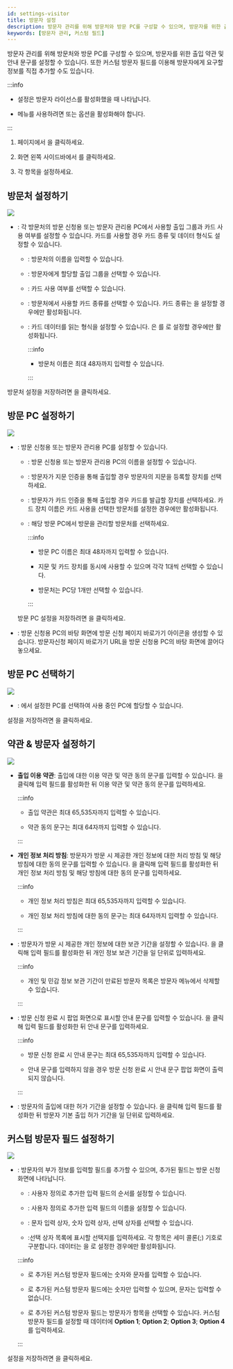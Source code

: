 ```yaml
---
id: settings-visitor
title: 방문자 설정
description: 방문자 관리를 위해 방문처와 방문 PC를 구성할 수 있으며, 방문자를 위한 출입 약관 및 안내 문구를 설정할 수 있습니다. 또한 커스텀 방문자 필드를 이용해 방문자에게 요구할 정보를 직접 추가할 수도 있습니다.
keywords: [방문자 관리, 커스텀 필드]
---
```


방문자 관리를 위해 방문처와 방문 PC를 구성할 수 있으며, 방문자를 위한 출입 약관 및 안내 문구를 설정할 수 있습니다. 또한 커스텀 방문자 필드를 이용해 방문자에게 요구할 정보를 직접 추가할 수도 있습니다.

:::info

* <Cmd sid="common.visitor" product='2' /> 설정은 방문자 라이선스를 활성화했을 때 나타납니다.

* <Cmd sid="common.visitor" product='2' /> 메뉴를 사용하려면 <Cmd sid="setting.server.automaticUserSync" product='2' /> 또는 <Cmd sid="setting.server.serverMatching.use" product='2' /> 옵션을 활성화해야 합니다.

:::

1. <Cmd sid='shell.header.launcher' /> 페이지에서 <Cmd sid='shell.header.setting' />을 클릭하세요.

1. 화면 왼쪽 사이드바에서 <Cmd sid="common.visitor" product='2' />를 클릭하세요.

1. 각 항목을 설정하세요.

## 방문처 설정하기

<Image src='/img/.png' className='none' />

* <Cmd sid="visitor.site" product='2' />: 각 방문처의 방문 신청용 또는 방문자 관리용 PC에서 사용할 출입 그룹과 카드 사용 여부를 설정할 수 있습니다. 카드를 사용할 경우 카드 종류 및  데이터 형식도 설정할 수 있습니다.

    * <Cmd sid="setting.server.custom_field.configure.th.name" product='2' />: 방문처의 이름을 입력할 수 있습니다.

    * <Cmd sid="visitor.accessGroup" product='2' />: 방문자에게 할당할 출입 그룹을 선택할 수 있습니다.

    * <Cmd sid="common.card" product='2' /> <Cmd sid="common.use" product='2' />: 카드 사용 여부를 선택할 수 있습니다.

    * <Cmd sid="user.cardType" product='2' />: 방문처에서 사용할 카드 종류를 선택할 수 있습니다. 카드 종류는 <Cmd sid="common.card" product='2' /> <Cmd sid="common.use" product='2' />을 설정할 경우에만 활성화됩니다.

    * <Cmd sid="user.cardEnrol.cardFormat" product='2' />: 카드 데이터를 읽는 형식을 설정할 수 있습니다. <Cmd sid="user.cardEnrol.cardFormat" product='2' />은 <Cmd sid="user.cardType" product='2' />를 <Cmd sid="user.cardEnrol.cardTypeWiegand" product='2' />로 설정할 경우에만 활성화됩니다.

        :::info

        * 방문처 이름은 최대 48자까지 입력할 수 있습니다.

        :::

방문처 설정을 저장하려면 <Cmd sid="visitor.setting.button.apply" product='2' />을 클릭하세요.

## 방문 PC 설정하기

<Image src='/img/.png' className='none' />

* <Cmd sid="visitor.pc.setting" product='2' />: 방문 신청용 또는 방문자 관리용 PC를 설정할 수 있습니다.

    * <Cmd sid="common.name" product='2' />: 방문 신청용 또는 방문자 관리용 PC의 이름을 설정할 수 있습니다.

    * <Cmd sid="common.fingerPrint" product='2' /> <Cmd sid="setting.server.enrollment_device.device_name" product='2' />: 방문자가 지문 인증을 통해 출입할 경우 방문자의 지문을 등록할 장치를 선택하세요.

    * <Cmd sid="common.card" product='2' /> <Cmd sid="setting.server.enrollment_device.device_name" product='2' />: 방문자가 카드 인증을 통해 출입할 경우 카드를 발급할 장치를 선택하세요. 카드 장치 이름은 카드 사용을 선택한 방문처를 설정한 경우에만 활성화됩니다.

    * <Cmd sid="visitor.site" product='2' />: 해당 방문 PC에서 방문을 관리할 방문처를 선택하세요.

        :::info

        * 방문 PC 이름은 최대 48자까지 입력할 수 있습니다.

        * 지문 및 카드 장치를 동시에 사용할 수 있으며 각각 1대씩 선택할 수 있습니다.

        * 방문처는 PC당 1개만 선택할 수 있습니다.

        :::

    방문 PC 설정을 저장하려면 <Cmd sid="visitor.setting.button.apply" product='2' />을 클릭하세요.

* <Cmd sid="visitor.link.visitPCKIOSK" product='2' />: 방문 신청용 PC의 바탕 화면에 방문 신청 페이지 바로가기 아이콘을 생성할 수 있습니다. 방문자신청 페이지 바로가기 URL을 방문 신청용 PC의 바탕 화면에 끌어다 놓으세요.

## 방문 PC 선택하기

<Image src='/img/.png' className='none' />

* <Cmd sid="setting.server.visitor.terminal_name" product='2' />: <Cmd sid="visitor.pc.setting" product='2' />에서 설정한 PC를 선택하여 사용 중인 PC에 할당할 수 있습니다.

설정을 저장하려면 <Cmd sid="visitor.setting.button.apply" product='2' />을 클릭하세요.

## 약관 & 방문자 설정하기

<Image src='/img/.png' className='none' />

* **출입 이용 약관**: 출입에 대한 이용 약관 및 약관 동의 문구를 입력할 수 있습니다. <IcEdit />을 클릭해 입력 필드를 활성화한 뒤 이용 약관 및 약관 동의 문구를 입력하세요.

    :::info

    * 출입 약관은 최대 65,535자까지 입력할 수 있습니다.

    * 약관 동의 문구는 최대 64자까지 입력할 수 있습니다.

    :::

* **개인 정보 처리 방침**: 방문자가 방문 시 제공한 개인 정보에 대한 처리 방침 및 해당 방침에 대한 동의 문구를 입력할 수 있습니다. <IcEdit />을 클릭해 입력 필드를 활성화한 뒤 개인 정보 처리 방침 및 해당 방침에 대한 동의 문구를 입력하세요.

    :::info

    * 개인 정보 처리 방침은 최대 65,535자까지 입력할 수 있습니다.

    * 개인 정보 처리 방침에 대한 동의 문구는 최대 64자까지 입력할 수 있습니다.

    :::

* <Cmd sid="visitor.periodKeepSensitive" product='2' />: 방문자가 방문 시 제공한 개인 정보에 대한 보관 기간을 설정할 수 있습니다. <IcEdit />을 클릭해 입력 필드를 활성화한 뒤 개인 정보 보관 기간을 일 단위로 입력하세요.

    :::info

    * 개인 및 민감 정보 보관 기간이 만료된 방문자 목록은 방문자 메뉴에서 삭제할 수 있습니다.

    :::

* <Cmd sid="visitor.guideAfterRegister" product='2' />: 방문 신청 완료 시 팝업 화면으로 표시할 안내 문구를 입력할 수 있습니다. <IcEdit />을 클릭해 입력 필드를 활성화한 뒤 안내 문구를 입력하세요.

    :::info

    * 방문 신청 완료 시 안내 문구는 최대 65,535자까지 입력할 수 있습니다.

    * 안내 문구를 입력하지 않을 경우 방문 신청 완료 시 안내 문구 팝업 화면이 출력되지 않습니다.

    :::

* <Cmd sid="visitor.defaultActivePeriod" product='2' />: 방문자의 출입에 대한 허가 기간을 설정할 수 있습니다. <IcEdit />을 클릭해 입력 필드를 활성화한 뒤 방문자 기본 출입 허가 기간을 일 단위로 입력하세요.

## 커스텀 방문자 필드 설정하기

<Image src='/img/.png' className='none' />

* <Cmd sid="visitor.customfield.setting" product='2' /> <Cmd sid="common.setting" product='2' />: 방문자의 부가 정보를 입력할 필드를 추가할 수 있으며, 추가된 필드는 방문 신청 화면에 나타납니다.

    * <Cmd sid="setting.server.custom_field.configure.th.order" product='2' />: 사용자 정의로 추가한 입력 필드의 순서를 설정할 수 있습니다.

    * <Cmd sid="setting.server.custom_field.configure.th.name" product='2' />: 사용자 정의로 추가한 입력 필드의 이름을 설정할 수 있습니다.

    * <Cmd sid="setting.server.custom_field.configure.th.type" product='2' />: 문자 입력 상자, 숫자 입력 상자, 선택 상자를 선택할 수 있습니다.

    * <Cmd sid="setting.server.custom_field.configure.th.data" product='2' />:선택 상자 목록에 표시할 선택지를 입력하세요. 각 항목은 세미 콜론(;) 기호로 구분합니다. 데이터는 <Cmd sid="setting.server.custom_field.configure.th.type" product='2' />을 <Cmd sid="setting.server.custom_field.type.combobox" product='2' />로 설정한 경우에만 활성화됩니다.

    :::info

    * <Cmd sid="setting.server.custom_field.type.textbox" product='2' />로 추가된 커스텀 방문자 필드에는 숫자와 문자를 입력할 수 있습니다.

    * <Cmd sid="setting.server.custom_field.type.numericbox" product='2' />로 추가된 커스텀 방문자 필드에는 숫자만 입력할 수 있으며, 문자는 입력할 수 없습니다.

    * <Cmd sid="setting.server.custom_field.type.combobox" product='2' />로 추가된 커스텀 방문자 필드는 방문자가 항목을 선택할 수 있습니다. 커스텀 방문자 필드를 설정할 때 데이터에 **Option 1**; **Option 2**; **Option 3**; **Option 4**를 입력하세요.

    :::

설정을 저장하려면 <Cmd sid="visitor.setting.button.apply" product='2' />을 클릭하세요.